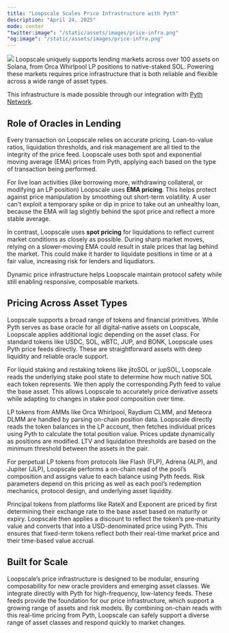 ```yaml
---
title: "Loopscale Scales Price Infrastructure with Pyth"
description: "April 24, 2025"
mode: center
"twitter:image": "/static/assets/images/price-infra.png"
"og:image": "/static/assets/images/price-infra.png"
---
```


![](/static/assets/images/price-infra.png)
Loopscale uniquely supports lending markets across over 100 assets on Solana, from Orca Whirlpool LP positions to native-staked SOL. Powering these markets requires price infrastructure that is both reliable and flexible across a wide range of asset types.

This infrastructure is made possible through our integration with [Pyth Network](https://pyth.network).

## Role of Oracles in Lending

Every transaction on Loopscale relies on accurate pricing. Loan-to-value ratios, liquidation thresholds, and risk management are all tied to the integrity of the price feed. Loopscale uses both spot and exponential moving average (EMA) prices from Pyth, applying each based on the type of transaction being performed.

For live loan activities (like borrowing more, withdrawing collateral, or modifying an LP position) Loopscale uses **EMA pricing**. This helps protect against price manipulation by smoothing out short-term volatility. A user can't exploit a temporary spike or dip in price to take out an unhealthy loan, because the EMA will lag slightly behind the spot price and reflect a more stable average.

In contrast, Loopscale uses **spot pricing** for liquidations to reflect current market conditions as closely as possible. During sharp market moves, relying on a slower-moving EMA could result in stale prices that lag behind the market. This could make it harder to liquidate positions in time or at a fair value, increasing risk for lenders and liqudiators.

Dynamic price infrastructure helps Loopscale maintain protocol safety while still enabling responsive, composable markets.

## Pricing Across Asset Types

Loopscale supports a broad range of tokens and financial primitives. While Pyth serves as base oracle for all digital-native assets on Loopscale, Loopscale applies additional logic depending on the asset class. For standard tokens like USDC, SOL, wBTC, JUP, and BONK, Loopscale uses Pyth price feeds directly. These are straightforward assets with deep liquidity and reliable oracle support.

For liquid staking and restaking tokens like jitoSOL or jupSOL, Loopscale reads the underlying stake pool state to determine how much native SOL each token represents. We then apply the corresponding Pyth feed to value the base asset. This allows Loopscale to accurately price derivative assets while adapting to changes in stake pool composition over time.

LP tokens from AMMs like Orca Whirlpool, Raydium CLMM, and Meteora DLMM are handled by parsing on-chain position data. Loopscale directly reads the token balances in the LP account, then fetches individual prices using Pyth to calculate the total position value. Prices update dynamically as positions are modified. LTV and liquidation thresholds are based on the minimum threshold between the assets in the pair.

For perpetual LP tokens from protocols like Flash (FLP), Adrena (ALP), and Jupiter (JLP), Loopscale performs a on-chain read of the pool’s composition and assigns value to each balance using Pyth feeds. Risk parameters depend on this pricing as well as each pool’s redemption mechanics, protocol design, and underlying asset liquidity.

Principal tokens from platforms like RateX and Exponent are priced by first determining their exchange rate to the base asset based on maturity or expiry. Loopscale then applies a discount to reflect the token’s pre-maturity value and converts that into a USD-denominated price using Pyth. This ensures that fixed-term tokens reflect both their real-time market price and their time-based value accrual.

## Built for Scale

Loopscale’s price infrastructure is designed to be modular, ensuring composability for new oracle providers and emerging asset classes. We integrate directly with Pyth for high-frequency, low-latency feeds. These feeds provide the foundation for our price infrastructure, which support a growing range of assets and risk models. By combining on-chain reads with this real-time pricing from Pyth, Loopscale can safely support a diverse range of asset classes and respond quickly to market changes.
